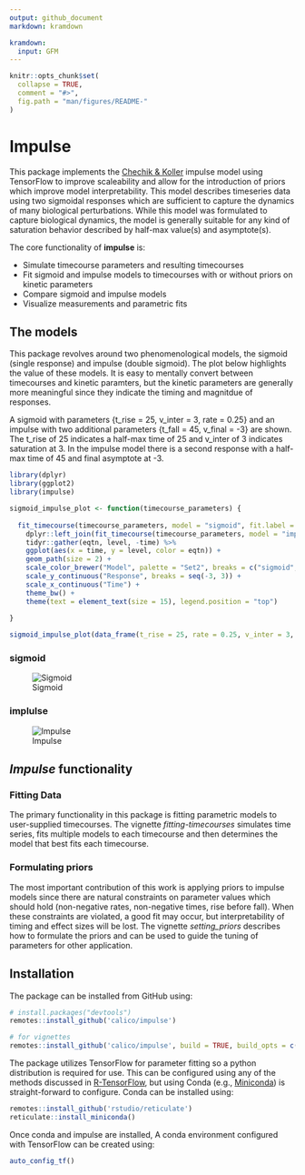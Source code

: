 ```yaml
---
output: github_document
markdown: kramdown

kramdown:
  input: GFM
---
```


<!-- README.md is generated from README.Rmd. Please edit that file -->

```r
knitr::opts_chunk$set(
  collapse = TRUE,
  comment = "#>",
  fig.path = "man/figures/README-"
)
```

# Impulse

This package implements the [Chechik & Koller](https://www.ncbi.nlm.nih.gov/pubmed/19193146) impulse model using TensorFlow to improve scaleability and allow for the introduction of priors which improve model interpretability. This model describes timeseries data using two sigmoidal responses which are sufficient to capture the dynamics of many biological perturbations. While this model was formulated to capture biological dynamics, the model is generally suitable for any kind of saturation behavior described by half-max value(s) and asymptote(s).

The core functionality of **impulse** is:

- Simulate timecourse parameters and resulting timecourses
- Fit sigmoid and impulse models to timecourses with or without priors on kinetic parameters
- Compare sigmoid and impulse models
- Visualize measurements and parametric fits

## The models

This package revolves around two phenomenological models, the sigmoid (single response) and impulse (double sigmoid). The plot below highlights the value of these models. It is easy to mentally convert between timecourses and kinetic paramters, but the kinetic parameters are generally more meaningful since they indicate the timing and magnitdue of responses.

A sigmoid with parameters {t_rise = 25, v_inter = 3, rate = 0.25} and an impulse with two additional parameters {t_fall = 45, v_final = -3} are shown. The t_rise of 25 indicates a half-max time of 25 and v_inter of 3 indicates saturation at 3. In the impulse model there is a second response with a half-max time of 45 and final asymptote at -3.

```r
library(dplyr)
library(ggplot2)
library(impulse)

sigmoid_impulse_plot <- function(timecourse_parameters) {
  
  fit_timecourse(timecourse_parameters, model = "sigmoid", fit.label = "sigmoid") %>%
    dplyr::left_join(fit_timecourse(timecourse_parameters, model = "impulse", fit.label = "impulse"), by = "time") %>%
    tidyr::gather(eqtn, level, -time) %>%
    ggplot(aes(x = time, y = level, color = eqtn)) +
    geom_path(size = 2) +
    scale_color_brewer("Model", palette = "Set2", breaks = c("sigmoid", "impulse")) +
    scale_y_continuous("Response", breaks = seq(-3, 3)) +
    scale_x_continuous("Time") +
    theme_bw() +
    theme(text = element_text(size = 15), legend.position = "top")
   
}

sigmoid_impulse_plot(data_frame(t_rise = 25, rate = 0.25, v_inter = 3, v_final = -3, t_fall = 45))
```

### sigmoid

![Sigmoid](https://github.com/calico/impulse/blob/master/man/figures/sigmoid.png)

### implulse

![Impulse](https://github.com/calico/impulse/blob/master/man/figures/impulse.png)

## *Impulse* functionality

### Fitting Data

The primary functionality in this package is fitting parametric models to user-supplied timecourses. The vignette *fitting-timecourses* simulates time series, fits multiple models to each timecourse and then determines the model that best fits each timecourse.

### Formulating priors

The most important contribution of this work is applying priors to impulse models since there are natural constraints on parameter values which should hold (non-negative rates, non-negative times, rise before fall). When these constraints are violated, a good fit may occur, but interpretability of timing and effect sizes will be lost. The vignette *setting_priors* describes how to formulate the priors and can be used to guide the tuning of parameters for other application.

## Installation

The package can be installed from GitHub using:

```r
# install.packages("devtools")
remotes::install_github('calico/impulse')

# for vignettes
remotes::install_github('calico/impulse', build = TRUE, build_opts = c("--no-resave-data", "--no-manual"))
```

The package utilizes TensorFlow for parameter fitting so a python distribution is required for use. This can be configured using any of the methods discussed in [R-TensorFlow](https://github.com/rstudio/tensorflow), but using Conda (e.g., [Miniconda](https://docs.conda.io/en/latest/miniconda.html)) is straight-forward to configure. Conda can be installed using:

```r
remotes::install_github('rstudio/reticulate')
reticulate::install_miniconda()
```

Once conda and impulse are installed, A conda environment configured with TensorFlow can be created using:

```r
auto_config_tf()
```
